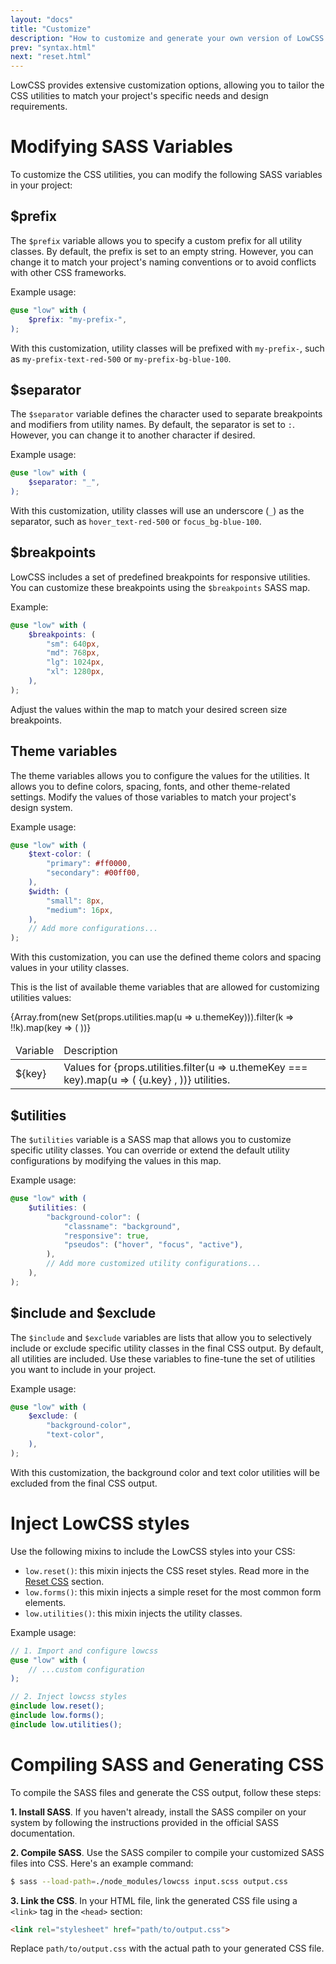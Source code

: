 ```yaml
---
layout: "docs"
title: "Customize"
description: "How to customize and generate your own version of LowCSS."
prev: "syntax.html"
next: "reset.html"
---
```


<Separator />

LowCSS provides extensive customization options, allowing you to tailor the CSS utilities to match your project's specific needs and design requirements.

# Modifying SASS Variables

To customize the CSS utilities, you can modify the following SASS variables in your project:

## $prefix

The `$prefix` variable allows you to specify a custom prefix for all utility classes. By default, the prefix is set to an empty string. However, you can change it to match your project's naming conventions or to avoid conflicts with other CSS frameworks.

Example usage:

```scss
@use "low" with (
    $prefix: "my-prefix-",
);
```

With this customization, utility classes will be prefixed with `my-prefix-`, such as `my-prefix-text-red-500` or `my-prefix-bg-blue-100`.

## $separator

The `$separator` variable defines the character used to separate breakpoints and modifiers from utility names. By default, the separator is set to `:`. However, you can change it to another character if desired.

Example usage:

```scss
@use "low" with (
    $separator: "_",
);
```

With this customization, utility classes will use an underscore (`_`) as the separator, such as `hover_text-red-500` or `focus_bg-blue-100`.

## $breakpoints

LowCSS includes a set of predefined breakpoints for responsive utilities. You can customize these breakpoints using the `$breakpoints` SASS map.

Example:

```scss
@use "low" with (
    $breakpoints: (
        "sm": 640px,
        "md": 768px,
        "lg": 1024px,
        "xl": 1280px,
    ),
);
```

Adjust the values within the map to match your desired screen size breakpoints.

## Theme variables

The theme variables allows you to configure the values for the utilities. It allows you to define colors, spacing, fonts, and other theme-related settings. Modify the values of those variables to match your project's design system.

Example usage:

```scss
@use "low" with (
    $text-color: (
        "primary": #ff0000,
        "secondary": #00ff00,
    ),
    $width: (
        "small": 8px,
        "medium": 16px,
    ),
    // Add more configurations...
);
```

With this customization, you can use the defined theme colors and spacing values in your utility classes.

This is the list of available theme variables that are allowed for customizing utilities values:

<div className="maxh-96 overflow-auto text-gray-300">
    <table className="w-full leading-normal">
        <thead>
            <tr className="border border-gray-300">
                <td className="p-4 font-bold">Variable</td>
                <td className="p-4 font-bold">Description</td>
            </tr>
        </thead>
        <tbody>
            {Array.from(new Set(props.utilities.map(u => u.themeKey))).filter(k => !!k).map(key => (
            <tr key={key} className="border border-gray-300 text-xs">
                <td className="p-4 font-mono text-blue-600">
                    <span>${key}</span>
                </td>
                <td className="p-4 text-gray-700">
                    <span>Values for </span>
                    <span>
                        {props.utilities.filter(u => u.themeKey === key).map(u => (
                            <Fragment>
                                <span className="font-mono font-bold text-gray-900" key={u.key}>{u.key}</span>
                                <span className="last:hidden">, </span>
                            </Fragment>
                        ))}
                    </span> utilities.
                </td>
            </tr>
            ))}
        </tbody>
    </table>
</div>





## $utilities

The `$utilities` variable is a SASS map that allows you to customize specific utility classes. You can override or extend the default utility configurations by modifying the values in this map.

Example usage:

```scss
@use "low" with (
    $utilities: (
        "background-color": (
            "classname": "background",
            "responsive": true,
            "pseudos": ("hover", "focus", "active"),
        ),
        // Add more customized utility configurations...
    ),
);
```

## $include and $exclude

The `$include` and `$exclude` variables are lists that allow you to selectively include or exclude specific utility classes in the final CSS output. By default, all utilities are included. Use these variables to fine-tune the set of utilities you want to include in your project.

Example usage:

```scss
@use "low" with (
    $exclude: (
        "background-color",
        "text-color",
    ),
);
```

With this customization, the background color and text color utilities will be excluded from the final CSS output.

# Inject LowCSS styles

Use the following mixins to include the LowCSS styles into your CSS:

- `low.reset()`: this mixin injects the CSS reset styles. Read more in the [Reset CSS](./reset.html) section.
- `low.forms()`: this mixin injects a simple reset for the most common form elements.
- `low.utilities()`: this mixin injects the utility classes.

Example usage:

```scss
// 1. Import and configure lowcss
@use "low" with (
    // ...custom configuration
);

// 2. Inject lowcss styles
@include low.reset();
@include low.forms();
@include low.utilities();
```

# Compiling SASS and Generating CSS

To compile the SASS files and generate the CSS output, follow these steps:

**1. Install SASS**. If you haven't already, install the SASS compiler on your system by following the instructions provided in the official SASS documentation.

**2. Compile SASS**. Use the SASS compiler to compile your customized SASS files into CSS. Here's an example command:

```bash
$ sass --load-path=./node_modules/lowcss input.scss output.css
```

**3. Link the CSS**. In your HTML file, link the generated CSS file using a `<link>` tag in the `<head>` section:

```html
<link rel="stylesheet" href="path/to/output.css">
```

Replace `path/to/output.css` with the actual path to your generated CSS file.
